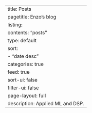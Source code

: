 ---
title: Posts
pagetitle: Enzo's blog
listing:
  contents: "posts"
  type: default
  sort:
    - "date desc"
  categories: true
  feed: true
  sort-ui: false
  filter-ui: false
page-layout: full
description: Applied ML and DSP.
---
